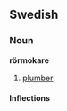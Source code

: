 ==Swedish==
===Noun===
'''rörmokare'''
#[[plumber]]

====Inflections====
{{sv-noun|gender=Common|rörmokare|rörmokaren|rörmokare|rörmokarna||rörmokares|rörmokarens|rörmokares|rörmokarnas}}